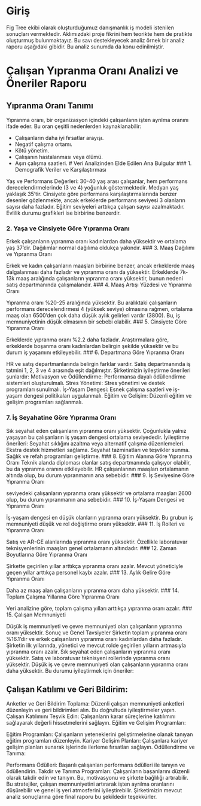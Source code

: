 # Giriş
Fig Tree ekibi olarak oluşturduğumuz danışmanlık iş modeli istenilen sonuçları vermektedir. Aklımızdaki proje fikrini hem teorikte hem de pratikte oluşturmuş bulunmaktayız. Bu savı destekleyecek analiz örnek bir analiz raporu aşağıdaki gibidir. Bu analiz sunumda da konu edinilmiştir. 

# Çalışan Yıpranma Oranı Analizi ve Öneriler Raporu

## Yıpranma Oranı Tanımı
Yıpranma oranı, bir organizasyon içindeki çalışanların işten ayrılma oranını ifade eder. Bu oran çeşitli nedenlerden kaynaklanabilir:

- Çalışanların daha iyi fırsatlar arayışı.
- Negatif çalışma ortamı.
- Kötü yönetim.
- Çalışanın hastalanması veya ölümü.
- Aşırı çalışma saatleri.
# Veri Analizinden Elde Edilen Ana Bulgular
### 1. Demografik Veriler ve Karşılaştırması 

Yaş ve Performans Değerleri: 30-40 yaş arası çalışanlar, hem performans derecelendirmelerinde (3 ve 4) yoğunluk göstermektedir. Medyan yaş yaklaşık 35'tir. Cinsiyete göre performans karşılaştırmalarında benzer desenler gözlenmekte, ancak erkeklerde performans seviyesi 3 olanların sayısı daha fazladır. Eğitim seviyeleri arttıkça çalışan sayısı azalmaktadır. Evlilik durumu grafikleri ise birbirine benzerdir.

### 2. Yaşa ve Cinsiyete Göre Yıpranma Oranı 

Erkek çalışanların yıpranma oranı kadınlardan daha yüksektir ve ortalama yaş 37'dir. Dağılımlar normal dağılıma oldukça yakındır.
### 3. Maaş Dağılımı ve Yıpranma Oranı 

Erkek ve kadın çalışanların maaşları birbirine benzer, ancak erkeklerde maaş dalgalanması daha fazladır ve yıpranma oranı da yüksektir. Erkeklerde 7k-13k maaş aralığında çalışanların yıpranma oranı yüksektir, bunun nedeni satış departmanında çalışmalarıdır.
### 4. Maaş Artışı Yüzdesi ve Yıpranma Oranı 

Yıpranma oranı %20-25 aralığında yüksektir. Bu aralıktaki çalışanların performans derecelendirmesi 4 (yüksek seviye) olmasına rağmen, ortalama maaş olan 6500'den çok daha düşük aylık gelirleri vardır (3800). Bu, iş memnuniyetinin düşük olmasının bir sebebi olabilir.
### 5. Cinsiyete Göre Yıpranma Oranı 

Erkeklerde yıpranma oranı %2.2 daha fazladır. Araştırmalara göre, erkeklerde boşanma oranı kadınlardan belirgin şekilde yüksektir ve bu durum iş yaşamını etkileyebilir.
### 6. Departmana Göre Yıpranma Oranı 

HR ve satış departmanlarında belirgin farklar vardır. Satış departmanında iş tatmini 1, 2, 3 ve 4 arasında eşit dağılmıştır. Şirketimizin iyileştirme önerileri şunlardır:
Motivasyon ve Ödüllendirme: Performansa dayalı ödüllendirme sistemleri oluşturulmalı.
Stres Yönetimi: Stres yönetimi ve destek programları sunulmalı.
İş-Yaşam Dengesi: Esnek çalışma saatleri ve iş-yaşam dengesi politikaları uygulanmalı.
Eğitim ve Gelişim: Düzenli eğitim ve gelişim programları sağlanmalı.

### 7. İş Seyahatine Göre Yıpranma Oranı 

Sık seyahat eden çalışanların yıpranma oranı yüksektir. Çoğunlukla yalnız yaşayan bu çalışanların iş yaşam dengesi ortalama seviyededir. İyileştirme önerileri:
Seyahat sıklığını azaltma veya alternatif çalışma düzenlemeleri.
Ekstra destek hizmetleri sağlama.
Seyahat tazminatları ve teşvikler sunma.
Sağlık ve refah programları geliştirme.
### 8. Eğitim Alanına Göre Yıpranma Oranı 
Teknik alanda diploması olanlar satış departmanında çalışıyor olabilir, bu da yıpranma oranını etkileyebilir. HR çalışanlarının maaşları ortalamanın altında olup, bu durum yıpranmanın ana sebebidir.
### 9. İş Seviyesine Göre Yıpranma Oranı 

seviyedeki çalışanların yıpranma oranı yüksektir ve ortalama maaşları 2600 olup, bu durum yıpranmanın ana sebebidir.
### 10. İş-Yaşam Dengesi ve Yıpranma Oranı 

İş-yaşam dengesi en düşük olanların yıpranma oranı yüksektir. Bu grubun iş memnuniyeti düşük ve rol değiştirme oranı yüksektir.
### 11. İş Rolleri ve Yıpranma Oranı 

Satış ve AR-GE alanlarında yıpranma oranı yüksektir. Özellikle laboratuvar teknisyenlerinin maaşları genel ortalamanın altındadır.
### 12. Zaman Boyutlarına Göre Yıpranma Oranı 

Şirkette geçirilen yıllar arttıkça yıpranma oranı azalır. Mevcut yöneticiyle geçen yıllar arttıkça personel kaybı azalır.
### 13. Aylık Gelire Göre Yıpranma Oranı 

Daha az maaş alan çalışanların yıpranma oranı daha yüksektir.
### 14. Toplam Çalışma Yıllarına Göre Yıpranma Oranı 

Veri analizine göre, toplam çalışma yılları arttıkça yıpranma oranı azalır.
### 15. Çalışan Memnuniyeti 

Düşük iş memnuniyeti ve çevre memnuniyeti olan çalışanların yıpranma oranı yüksektir.
Sonuç ve Genel Tavsiyeler
Şirketin toplam yıpranma oranı %16.1'dir ve erkek çalışanların yıpranma oranı kadınlardan daha fazladır. Şirketin ilk yıllarında, yönetici ve mevcut rolde geçirilen yılların artmasıyla yıpranma oranı azalır. Sık seyahat eden çalışanların yıpranma oranı yüksektir. Satış ve laboratuvar teknisyeni rollerinde yıpranma oranı yüksektir. Düşük iş ve çevre memnuniyeti olan çalışanların yıpranma oranı daha yüksektir. Bu durumu iyileştirmek için öneriler:

## Çalışan Katılımı ve Geri Bildirim:

Anketler ve Geri Bildirim Toplama: Düzenli çalışan memnuniyeti anketleri düzenleyin ve geri bildirimleri alın. Bu doğrultuda iyileştirmeler yapın.
Çalışan Katılımını Teşvik Edin: Çalışanların karar süreçlerine katılımını sağlayarak değerli hissetmelerini sağlayın.
Eğitim ve Gelişim Programları:

Eğitim Programları: Çalışanların yeteneklerini geliştirmelerine olanak tanıyan eğitim programları düzenleyin.
Kariyer Gelişim Planları: Çalışanlara kariyer gelişim planları sunarak işlerinde ilerleme fırsatları sağlayın.
Ödüllendirme ve Tanıma:

Performans Ödülleri: Başarılı çalışanları performans ödülleri ile tanıyın ve ödüllendirin.
Takdir ve Tanıma Programları: Çalışanların başarılarını düzenli olarak takdir edin ve tanıyın. Bu, motivasyonu ve şirkete bağlılığı artırabilir.
Bu stratejiler, çalışan memnuniyetini artırarak işten ayrılma oranlarını düşürebilir ve genel iş yeri atmosferini iyileştirebilir.
Şirketimizin mevcut analiz sonuçlarına göre final raporu bu şekildedir teşekkürler.